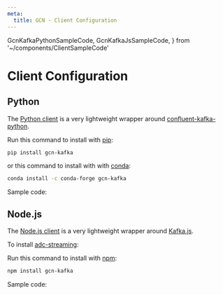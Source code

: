 ```yaml
---
meta:
  title: GCN - Client Configuration
---
```


  GcnKafkaPythonSampleCode,
  GcnKafkaJsSampleCode,
} from '~/components/ClientSampleCode'

# Client Configuration

## Python

The [Python client](https://github.com/tachgsfc/gcn-kafka-python) is a very lightweight wrapper around [confluent-kafka-python](https://docs.confluent.io/platform/current/clients/confluent-kafka-python/html/index.html).

Run this command to install with [pip](https://pip.pypa.io/):

```sh
pip install gcn-kafka
```

or this command to install with with [conda](https://docs.conda.io/):

```sh
conda install -c conda-forge gcn-kafka
```

Sample code:

<GcnKafkaPythonSampleCode />

## Node.js

The [Node.js client](https://github.com/tachgsfc/gcn-kafka-js) is a very lightweight wrapper around [Kafka.js](https://kafka.js.org).

To install [adc-streaming](https://pypi.org/project/adc-streaming/):

Run this command to install with [npm](https://www.npmjs.com):

```sh
npm install gcn-kafka
```

Sample code:

<GcnKafkaJsSampleCode />
